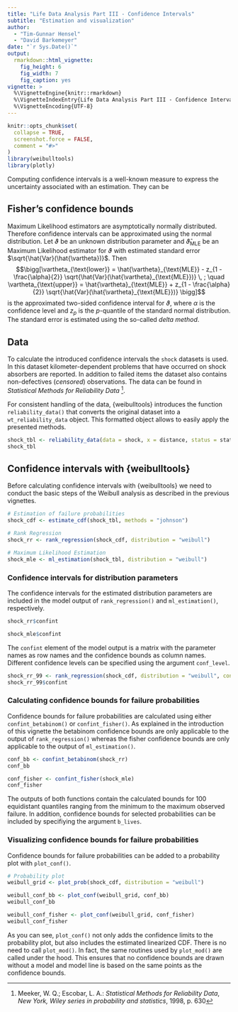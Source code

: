 ```yaml
---
title: "Life Data Analysis Part III - Confidence Intervals"
subtitle: "Estimation and visualization"
author: 
  - "Tim-Gunnar Hensel" 
  - "David Barkemeyer"
date: "`r Sys.Date()`"
output:
  rmarkdown::html_vignette:
    fig_height: 6
    fig_width: 7
    fig_caption: yes
vignette: >
  %\VignetteEngine{knitr::rmarkdown}
  %\VignetteIndexEntry{Life Data Analysis Part III - Confidence Intervals}
  %\VignetteEncoding{UTF-8}
---
```


```r
knitr::opts_chunk$set(
  collapse = TRUE,
  screenshot.force = FALSE,
  comment = "#>"
)
library(weibulltools)
library(plotly)
```

Computing confidence intervals is a well-known measure to express the uncertainty associated with an estimation. They can be 

## Fisher's confidence bounds

Maximum Likelihood estimators are asymptotically normally distributed. Therefore confidence intervals can be approximated using the normal distribution. Let $\vartheta$ be an unknown distribution parameter and $\hat{\vartheta}_{\text{MLE}}$ be an Maximum Likelihood estimator for $\vartheta$ with estimated standard error $\sqrt{\hat{Var}(\hat{\vartheta})}$. Then 
$$\bigg[\vartheta_{\text{lower}} = \hat{\vartheta}_{\text{MLE}} - z_{1 - \frac{\alpha}{2}} \sqrt{\hat{Var}(\hat{\vartheta}_{\text{MLE}})} \, ; \quad \vartheta_{\text{upper}} = \hat{\vartheta}_{\text{MLE}} + z_{1 - \frac{\alpha}{2}} \sqrt{\hat{Var}(\hat{\vartheta}_{\text{MLE}})} \bigg]$$
is the approximated two-sided confidence interval for $\vartheta$, where $\alpha$ is the confidence level and $z_p$ is the $p$-quantile of the standard normal distribution. The standard error is estimated using the so-called *delta method*.

## Data

To calculate the introduced confidence intervals the `shock` datasets is used. In this dataset kilometer-dependent problems that have occurred on shock absorbers are reported. In addition to failed items the dataset also contains non-defectives (*censored*) observations. The data can be found in _Statistical Methods for Reliability Data_ [^note4]. 

[^note4]: Meeker, W. Q.; Escobar, L. A.: _Statistical Methods for Reliability Data_, 
          _New York, Wiley series in probability and statistics_, 1998, p. 630  
          
For consistent handling of the data, {weibulltools} introduces the function `reliability_data()` 
that converts the original dataset into a `wt_reliability_data` object. This formatted object 
allows to easily apply the presented methods.  

```r
shock_tbl <- reliability_data(data = shock, x = distance, status = status)
shock_tbl
```       

## Confidence intervals with {weibulltools}

Before calculating confidence intervals with {weibulltools} we need to conduct the basic steps of the Weibull analysis as described in the previous vignettes. 

```r
# Estimation of failure probabilities
shock_cdf <- estimate_cdf(shock_tbl, methods = "johnson")

# Rank Regression
shock_rr <- rank_regression(shock_cdf, distribution = "weibull")

# Maximum Likelihood Estimation 
shock_mle <- ml_estimation(shock_tbl, distribution = "weibull")
```

### Confidence intervals for distribution parameters

The confidence intervals for the estimated distribution parameters are included in the model output of `rank_regression()` and `ml_estimation()`, respectively.

```r
shock_rr$confint

shock_mle$confint
```

The `confint` element of the model output is a matrix with the parameter names as row names and the confidence bounds as column names. Different confidence levels can be specified using the argument `conf_level`.

```r
shock_rr_99 <- rank_regression(shock_cdf, distribution = "weibull", conf_level = 0.99)
shock_rr_99$confint
```

### Calculating confidence bounds for failure probabilities

Confidence bounds for failure probabilities are calculated using either `confint_betabinom()` or `confint_fisher()`. As explained in the introduction of this vignette the betabinom confidence bounds are only applicable to the output of `rank_regression()` whereas the fisher confidence bounds are only applicable to the output of `ml_estimation()`.

```r
conf_bb <- confint_betabinom(shock_rr)
conf_bb

conf_fisher <- confint_fisher(shock_mle)
conf_fisher
```

The outputs of both functions contain the calculated bounds for 100 equidistant quantiles ranging from the minimum to the maximum observed failure. In addition, confidence bounds for selected probabilities can be included by specifiying the argument `b_lives`.

### Visualizing confidence bounds for failure probabilities

Confidence bounds for failure probabilities can be added to a probability plot with `plot_conf()`.

```r
# Probability plot
weibull_grid <- plot_prob(shock_cdf, distribution = "weibull")

weibull_conf_bb <- plot_conf(weibull_grid, conf_bb)
weibull_conf_bb

weibull_conf_fisher <- plot_conf(weibull_grid, conf_fisher)
weibull_conf_fisher
```

As you can see, `plot_conf()` not only adds the confidence limits to the probability plot, but also includes the estimated linearized CDF. There is no need to call `plot_mod()`. In fact, the same routines used by `plot_mod()` are called under the hood. This ensures that no confidence bounds are drawn without a model and model line is based on the same points as the confidence bounds.
